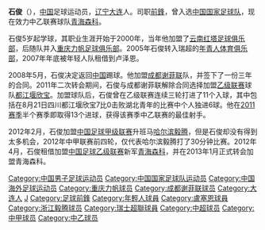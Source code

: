 {{noteta|G1=足球}}
{{About||加拿大政治人物|石俊 (政治人物)}}
{{Unreferenced|time=2016-02-06}}
{{Football player infobox |
  playername = 石俊|
  image = |
  fullname = 石俊|
  nickname = |
  dateofbirth = {{birth date and age|1982|10|9}} |
  cityofbirth = [[辽宁|辽宁]][[大连|大连]] |
  countryofbirth = {{flagicon|China}} [[中华人民共和国|中国]] |
  height = {{height|m=1.88}} |
  currentclub = [[河北精英|河北精英]]  |
  clubnumber = |
  position = [[前锋_(足球)|前鋒]] |
  youthyears = |
  youthclubs = |
  years = 2002–2003<br/>2004–2005<br/>2005-2008<br/>2008<br/>2008-2011<br/>2011<br/>2012<br/>2012<br/>2013<br/>2016-|
  clubs = [[云南红塔|云南红塔]]<br/>[[重庆力帆|重庆力帆]]<br/>[[伯尔尼年轻人体育俱乐部|伯尔尼年轻人]]<br/>→[[卢塞恩足球俱乐部|卢塞恩]]''(租借)''<br/>[[成都谢菲联|成都谢菲联]]<br/>[[四川都江堰欣宝足球俱乐部|都江堰欣宝]]<br/>[[哈尔滨毅腾|哈尔滨毅腾]] <br/>→[[青海森科足球俱乐部|青海森科]]''(租借)'' <br/>[[青海森科足球俱乐部|青海森科]]<br/>[[河北精英|河北精英]] |
  caps(goals) = {{0}}4 {{0}}(0)<br/> 29 {{0}}(5)<br/> 34 {{0}}(3)<br/> 17 {{0}}(1)<br/> 35 {{0}}(6) <br/> 12 (13) <br/> {{0}}1 {{0}}(0)<br/> {{0}}7 {{0}}(2)<br/> <br/> 19 {{0}}(7)|
  nationalyears = 2005–2009 |
  nationalteam = {{fb|CHN}} |
  nationalcaps(goals) = {{0}}6 {{0}}(0) |
  pcupdate = 2012年4月10日  |
  ntupdate = 2008年12月21日 |
}}

'''石俊'''（{{bd|1982年|10月9日|catIdx=S石}}），[[中国|中国]]足球运动员，[[辽宁|辽宁]][[大连|大连]]人。司职[[前锋_(足球)|前鋒]]，曾入选[[中国国家足球队|中国国家足球队]]，现在效力中乙联赛球队[[青海森科足球俱乐部|青海森科]]。

石俊5岁起学球，其职业生涯开始于2000年，当年他加盟了[[云南红塔足球俱乐部|云南红塔足球俱乐部]]，后随队并入[[重庆力帆足球俱乐部|重庆力帆足球俱乐部]]。2005年石俊转入瑞超的[[伯尔尼年轻人体育俱乐部|年青人体育俱乐部]]，2007年年底被年轻人队租借到卢泽恩。

2008年5月，石俊决定返回[[中国|中国]]踢球。他加盟[[成都谢菲联|成都谢菲联]]队，并签下了一份三年的合同。2011年二次转会期间，石俊与成都谢菲联解除合同选择加盟[[中国足球乙级联赛|乙级联赛]]球队[[四川都江堰欣宝足球俱乐部|都江堰欣宝]]。加盟球队后，石俊曾在乙级联赛连续三轮打进了11个入球，其中包括在8月21日四川都江堰欣宝7比0击败湖北青年的比赛中个人独进6球。他在[[2011年中国足球乙级联赛|2011赛季]]半个赛季即取得13个进球，获得该赛季中乙联赛的最佳射手。

2012年2月，石俊加盟[[中国足球甲级联赛|中国足球甲级联赛]]升班马[[哈尔滨毅腾|哈尔滨毅腾]]，但是石俊却没有得到太多机会，2012年中甲联赛前四轮，仅代表哈尔滨毅腾打了30分钟比赛。2012年4月，石俊租借加盟[[中国足球乙级联赛|中国足球乙级联赛]]新军[[青海森科足球俱乐部|青海森科]]，并在2013年1月正式转会加盟青海森科。

{{2009年成都谢菲联名单}}
{{2010年成都谢菲联名单}}
{{2011年中超分类名单成都}}
{{2012年中甲分类名单毅腾}}
{{2012年中乙分类名单青海森科}}
{{2013年中乙分类名单青海森科}}
{{2016年中乙分类名单河北精英}}
{{2017年中乙分类名单河北精英}}
{{2018年中乙分类名单河北精英}}

{{DEFAULTSORT:Shi Jun}}
[[Category:中国男子足球运动员|Category:中国男子足球运动员]]
[[Category:中国国家足球队运动员|Category:中国国家足球队运动员]]
[[Category:中国海外足球运动员|Category:中国海外足球运动员]]
[[Category:重庆力帆球员|Category:重庆力帆球员]]
[[Category:成都谢菲联球员|Category:成都谢菲联球员]]
[[Category:大连人|Category:大连人]]
[[Category:石姓|J]]
[[Category:足球前鋒|Category:足球前鋒]]
[[Category:年輕人球員|Category:年輕人球員]]
[[Category:盧塞恩球員|Category:盧塞恩球員]]
[[Category:浙江毅腾球员|Category:浙江毅腾球员]]
[[Category:瑞士超聯球員|Category:瑞士超聯球員]]
[[Category:中超球员|Category:中超球员]]
[[Category:中甲球员|Category:中甲球员]]
[[Category:中乙球员|Category:中乙球员]]